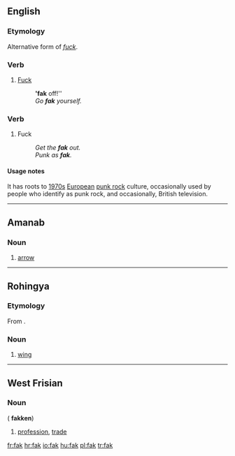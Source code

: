 ==English==

===Etymology===
Alternative form of ''[[fuck]]''.

===Verb===
{{infl|en|verb}}

# {{colloquial}} [[fuck|Fuck]] 
#: ''''fak''' off!'' 
#: ''Go '''fak''' yourself.''

===Verb===
{{en-noun|-}}

# {{colloquial}} Fuck
#: ''Get the '''fak''' out.''
#: ''Punk as '''fak'''.''

====Usage notes====
It has roots to [[1970s]] [[European]] [[punk rock]] culture, occasionally used by people who identify as punk rock, and occasionally, British television.

----

==Amanab==

===Noun===
{{infl|amn|noun}}

# [[arrow]]

----

==Rohingya==

===Etymology===
From {{etyl|bn|rhg}}.

===Noun===
{{infl|rhg|noun}}

# [[wing]]

----

==West Frisian==

===Noun===
{{infl|fy|noun|g=n}} ({{p}} '''fakken''')

# [[profession]], [[trade]]

[[fr:fak]]
[[hr:fak]]
[[io:fak]]
[[hu:fak]]
[[pl:fak]]
[[tr:fak]]